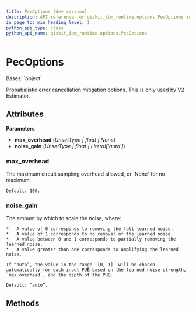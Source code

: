 ```yaml
---
title: PecOptions (dev version)
description: API reference for qiskit_ibm_runtime.options.PecOptions in the dev version of qiskit-ibm-runtime
in_page_toc_min_heading_level: 1
python_api_type: class
python_api_name: qiskit_ibm_runtime.options.PecOptions
---
```


# PecOptions

<Class id="qiskit_ibm_runtime.options.PecOptions" isDedicatedPage={true} github="https://github.com/Qiskit/qiskit-ibm-runtime/tree/main/qiskit_ibm_runtime/options/pec_options.py#L20-L46" signature="PecOptions(max_overhead=Unset, noise_gain=Unset)" modifiers="class">
  Bases: `object`

  Probabalistic error cancellation mitigation options. This is only used by V2 Estimator.

  ## Attributes

  **Parameters**

  *   **max\_overhead** (*UnsetType | float | None*)
  *   **noise\_gain** (*UnsetType | float | Literal\['auto']*)

  ### max\_overhead

  <Attribute id="qiskit_ibm_runtime.options.PecOptions.max_overhead" attributeTypeHint="UnsetType | float | None" attributeValue="Unset">
    The maximum circuit sampling overhead allowed, or `None` for no maximum.

    Default: 100.
  </Attribute>

  ### noise\_gain

  <Attribute id="qiskit_ibm_runtime.options.PecOptions.noise_gain" attributeTypeHint="UnsetType | float | Literal['auto']" attributeValue="Unset">
    The amount by which to scale the noise, where:

    *   A value of 0 corresponds to removing the full learned noise.
    *   A value of 1 corresponds to no removal of the learned noise.
    *   A value between 0 and 1 corresponds to partially removing the learned noise.
    *   A value greater than one corresponds to amplifying the learned noise.

    If “auto”, the value in the range `[0, 1]` will be chosen automatically for each input PUB based on the learned noise strength, `max_overhead`, and the depth of the PUB.

    Default: “auto”.
  </Attribute>

  ## Methods
</Class>

